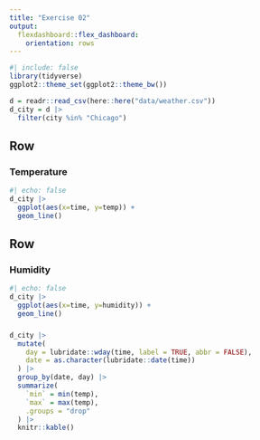 ```yaml
---
title: "Exercise 02"
output: 
  flexdashboard::flex_dashboard:
    orientation: rows
---
```


```r
#| include: false
library(tidyverse)
ggplot2::theme_set(ggplot2::theme_bw())

d = readr::read_csv(here::here("data/weather.csv"))
d_city = d |>
  filter(city %in% "Chicago")
```

Row {data-height=650}
-------------------------------------

### Temperature

```r
#| echo: false
d_city |>
  ggplot(aes(x=time, y=temp)) +
  geom_line()
```

Row {data-height=350}
-------------------------------------
   
### Humidity

```r
#| echo: false
d_city |>
  ggplot(aes(x=time, y=humidity)) +
  geom_line()
```   

###

```r
d_city |>
  mutate(
    day = lubridate::wday(time, label = TRUE, abbr = FALSE),
    date = as.character(lubridate::date(time))
  ) |>
  group_by(date, day) |>
  summarize(
    `min` = min(temp),
    `max` = max(temp),
    .groups = "drop"
  ) |>
  knitr::kable()
```
